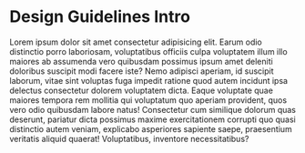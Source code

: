 
<Meta title='Design Guidelines/Intro' />

# Design Guidelines Intro

Lorem ipsum dolor sit amet consectetur adipisicing elit. Earum odio distinctio porro laboriosam, voluptatibus officiis culpa voluptatem illum illo maiores ab assumenda vero quibusdam possimus ipsum amet deleniti doloribus suscipit modi facere iste? Nemo adipisci aperiam, id suscipit laborum, vitae sint voluptas fuga impedit ratione quod autem incidunt ipsa delectus consectetur dolorem voluptatem dicta. Eaque voluptate quae maiores tempora rem mollitia qui voluptatum quo aperiam provident, quos vero odio quibusdam labore natus! Consectetur cum similique dolorum quas deserunt, pariatur dicta possimus maxime exercitationem corrupti quo quasi distinctio autem veniam, explicabo asperiores sapiente saepe, praesentium veritatis aliquid quaerat! Voluptatibus, inventore necessitatibus?
